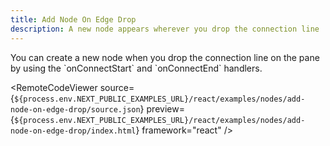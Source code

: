 ```yaml
---
title: Add Node On Edge Drop
description: A new node appears wherever you drop the connection line
---
```



<ExampleLayout>
You can create a new node when you drop the connection line on the pane by using the `onConnectStart` and `onConnectEnd` handlers.

<RemoteCodeViewer
  source={`${process.env.NEXT_PUBLIC_EXAMPLES_URL}/react/examples/nodes/add-node-on-edge-drop/source.json`}
  preview={`${process.env.NEXT_PUBLIC_EXAMPLES_URL}/react/examples/nodes/add-node-on-edge-drop/index.html`}
  framework="react"
/>
</ExampleLayout>
